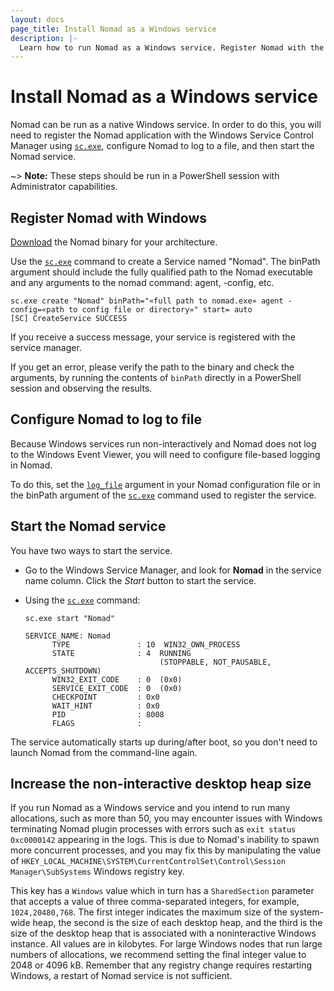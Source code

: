 ```yaml
---
layout: docs
page_title: Install Nomad as a Windows service
description: |-
  Learn how to run Nomad as a Windows service. Register Nomad with the Windows Service Control Manager. Configure Nomad to log to file, and increase the non-interactive desktop heap size.
---
```


# Install Nomad as a Windows service

Nomad can be run as a native Windows service. In order to do this, you will need
to register the Nomad application with the Windows Service Control Manager using
[`sc.exe`], configure Nomad to log to a file, and then start the Nomad service.

~> **Note:** These steps should be run in a PowerShell session with Administrator
capabilities.

## Register Nomad with Windows

[Download] the Nomad binary for your architecture.

Use the [`sc.exe`] command to create a Service named "Nomad". The binPath
argument should include the fully qualified path to the Nomad executable and any
arguments to the nomad command: agent, -config, etc.

```plaintext
sc.exe create "Nomad" binPath="«full path to nomad.exe» agent -config=«path to config file or directory»" start= auto
[SC] CreateService SUCCESS
```

If you receive a success message, your service is registered with the service
manager.

If you get an error, please verify the path to the binary and check the
arguments, by running the contents of `binPath` directly in a PowerShell session
and observing the results.

## Configure Nomad to log to file

Because Windows services run non-interactively and Nomad does not log to the
Windows Event Viewer, you will need to configure file-based logging in Nomad.

To do this, set the [`log_file`][logging] argument in your Nomad configuration
file or in the binPath argument of the [`sc.exe`] command used to register the
service.

## Start the Nomad service

You have two ways to start the service.

- Go to the Windows Service Manager, and look for **Nomad** in the service name
  column. Click the _Start_ button to start the service.

- Using the [`sc.exe`] command:

  ```plaintext
  sc.exe start "Nomad"

  SERVICE_NAME: Nomad
        TYPE               : 10  WIN32_OWN_PROCESS
        STATE              : 4  RUNNING
                                (STOPPABLE, NOT_PAUSABLE, ACCEPTS_SHUTDOWN)
        WIN32_EXIT_CODE    : 0  (0x0)
        SERVICE_EXIT_CODE  : 0  (0x0)
        CHECKPOINT         : 0x0
        WAIT_HINT          : 0x0
        PID                : 8008
        FLAGS              :
  ```

The service automatically starts up during/after boot, so you don't need to
launch Nomad from the command-line again.

## Increase the non-interactive desktop heap size

If you run Nomad as a Windows service and you intend to run many allocations,
such as more than 50, you may encounter issues with Windows terminating Nomad
plugin processes with errors such as `exit status 0xc0000142` appearing in the
logs. This is due to Nomad's inability to spawn more concurrent processes, and
you may fix this by manipulating the value of
`HKEY_LOCAL_MACHINE\SYSTEM\CurrentControlSet\Control\Session
Manager\SubSystems` Windows registry key.

This key has a `Windows` value which in turn has a `SharedSection` parameter
that accepts a value of three comma-separated integers, for example,
`1024,20480,768`. The first integer indicates the maximum size of the
system-wide heap, the second is the size of each desktop heap, and the third is
the size of the desktop heap that is associated with a noninteractive Windows
instance. All values are in kilobytes. For large Windows nodes that run large
numbers of allocations, we recommend setting the final integer value to 2048 or
4096 kB. Remember that any registry change requires restarting Windows, a
restart of Nomad service is not sufficient.

[`sc.exe`]: https://msdn.microsoft.com/en-us/library/windows/desktop/ms682107(v=vs.85).aspx
[download]: /nomad/downloads
[logging]: /nomad/docs/configuration#log_file

